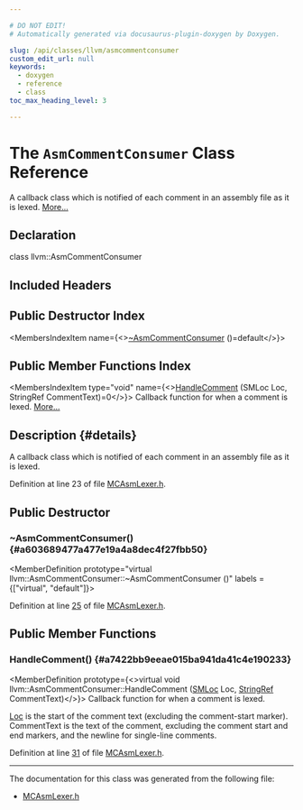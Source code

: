 ```yaml
---

# DO NOT EDIT!
# Automatically generated via docusaurus-plugin-doxygen by Doxygen.

slug: /api/classes/llvm/asmcommentconsumer
custom_edit_url: null
keywords:
  - doxygen
  - reference
  - class
toc_max_heading_level: 3

---
```





# The `AsmCommentConsumer` Class Reference

<DoxygenPage pluginConfig={pluginConfig}>

A callback class which is notified of each comment in an assembly file as it is lexed. <a href="#details">More...</a>

## Declaration

<CodeBlock>class llvm::AsmCommentConsumer</CodeBlock>

## Included Headers

<IncludesList>
<IncludesListItem
  filePath="llvm/MC/MCParser/MCAsmLexer.h"
  permalink="/docs/api/files/include/include/llvm/include/llvm/mc/include/llvm/mc/mcparser/mcasmlexer-h"
  isLocal="true" />
</IncludesList>

## Public Destructor Index

<MembersIndex>

<MembersIndexItem
  name={<><a href="#a603689477a477e19a4a8dec4f27fbb50">~AsmCommentConsumer</a> ()=default</>}>
</MembersIndexItem>

</MembersIndex>

## Public Member Functions Index

<MembersIndex>

<MembersIndexItem
  type="void"
  name={<><a href="#a7422bb9eeae015ba941da41c4e190233">HandleComment</a> (SMLoc Loc, StringRef CommentText)=0</>}>
Callback function for when a comment is lexed. <a href="#a7422bb9eeae015ba941da41c4e190233">More...</a>
</MembersIndexItem>

</MembersIndex>

## Description {#details}

A callback class which is notified of each comment in an assembly file as it is lexed.

Definition at line 23 of file <a href="/docs/api/files/include/include/llvm/include/llvm/mc/include/llvm/mc/mcparser/mcasmlexer-h">MCAsmLexer.h</a>.

<SectionDefinition>

## Public Destructor

### ~AsmCommentConsumer() {#a603689477a477e19a4a8dec4f27fbb50}

<MemberDefinition
  prototype="virtual llvm::AsmCommentConsumer::~AsmCommentConsumer ()"
  labels = {["virtual", "default"]}>

Definition at line <a href="/docs/api/files/include/include/llvm/include/llvm/mc/include/llvm/mc/mcparser/mcasmlexer-h/#l00025">25</a> of file <a href="/docs/api/files/include/include/llvm/include/llvm/mc/include/llvm/mc/mcparser/mcasmlexer-h">MCAsmLexer.h</a>.
</MemberDefinition>

</SectionDefinition>

<SectionDefinition>

## Public Member Functions

### HandleComment() {#a7422bb9eeae015ba941da41c4e190233}

<MemberDefinition
  prototype={<>virtual void llvm::AsmCommentConsumer::HandleComment (<a href="/docs/api/classes/llvm/smloc">SMLoc</a> Loc, <a href="/docs/api/classes/llvm/stringref">StringRef</a> CommentText)</>}>
Callback function for when a comment is lexed.

<a href="/docs/api/namespaces/llvm/loc">Loc</a> is the start of the comment text (excluding the comment-start marker). CommentText is the text of the comment, excluding the comment start and end markers, and the newline for single-line comments.

Definition at line <a href="/docs/api/files/include/include/llvm/include/llvm/mc/include/llvm/mc/mcparser/mcasmlexer-h/#l00031">31</a> of file <a href="/docs/api/files/include/include/llvm/include/llvm/mc/include/llvm/mc/mcparser/mcasmlexer-h">MCAsmLexer.h</a>.
</MemberDefinition>

</SectionDefinition>

<hr/>

The documentation for this class was generated from the following file:

<ul>
<li><a href="/docs/api/files/include/include/llvm/include/llvm/mc/include/llvm/mc/mcparser/mcasmlexer-h">MCAsmLexer.h</a></li>
</ul>

</DoxygenPage>
